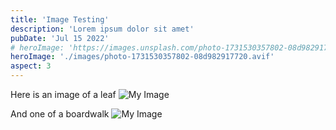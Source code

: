 ```yaml
---
title: 'Image Testing'
description: 'Lorem ipsum dolor sit amet'
pubDate: 'Jul 15 2022'
# heroImage: 'https://images.unsplash.com/photo-1731530357802-08d982917720?q=80&w=3135&auto=format&fit=crop&ixlib=rb-4.0.3&ixid=M3wxMjA3fDB8MHxwaG90by1wYWdlfHx8fGVufDB8fHx8fA%3D%3D'
heroImage: './images/photo-1731530357802-08d982917720.avif'
aspect: 3
---
```


Here is an image of a leaf
![My Image](./images/mahdi-soheili-vQxvdGHlwBU-unsplash.jpg)

And one of a boardwalk
![My Image](./images/boardwalk.jpg)